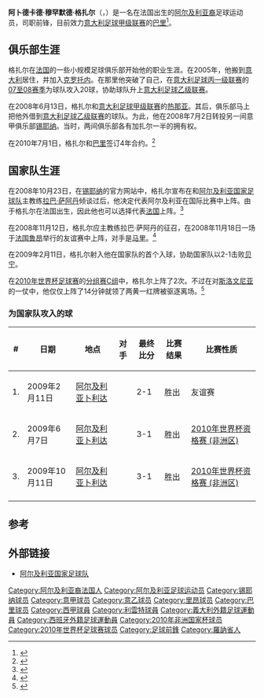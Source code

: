 {{noteta
|G1=足球
|G2=法甲
|G3=意甲
|T=zh-hans:阿卜德卡德·格扎尔;zh-hk:阿卜德卡德·基素爾;zh-tw:阿卜德卡德·格扎爾;
|1=zh-hans:阿卜德卡德·格扎尔;zh-hk:阿卜德卡德·基素爾;zh-tw:阿卜德卡德·格扎爾;
|2=zh-hans:格扎尔;zh-hk:基素爾;zh-tw:格扎爾;
|3=zh-hans:拉巴·萨阿丹;zh-hk:拉巴·沙丹尼;zh-tw:拉巴·薩阿丹;
}}
{{Infobox Football biography 2
|                 image = [[File:Ghezzal.jpg|200px]]
|            playername = 阿卜德卡德·格扎尔
|              fullname = عبد القادر غزال<ref name="List of Players">{{cite web
| title = List of Players
| url = http://www.fifa.com/mm/document/tournament/competition/01/22/85/78/fwc_2010_squadlists.pdf
| publisher = FIFA
| format = PDF
| accessdate = 2010-07-13
| archive-date = 2010-06-16
| archive-url = https://web.archive.org/web/20100616010702/http://www.fifa.com/mm/document/tournament/competition/01/22/85/78/fwc_2010_squadlists.pdf
| dead-url = no
}}</ref>
|           dateofbirth = {{birth date and age|1984|12|5}}
|           cityofbirth = [[德西讷-沙尔皮约|德西讷-沙尔皮约]]
|        countryofbirth = [[法国|法国]]
|                height = {{height|m=1.86}}
|              position = [[前锋_(足球)|前鋒]]
|           currentclub = [[巴里体育俱乐部|巴里]]
|            clubnumber = 
|           youthyears1 =     –1998 | youthclubs1   = 沃昂沃兰
|           youthyears2 = 1998–02 | youthclubs2   = [[奥林匹克里昂|奥林匹克里昂]]
|           youthyears3 = 2002–04 | youthclubs3   = 沃昂沃兰
| years1   = 2004–05 | clubs1   = [[圣普列斯特体育会|圣普列斯特体育会]] | caps1   = 22 | goals1   = 11
| years2   = 2005–08 | clubs2   = [[克罗托内足球俱乐部|克罗托内]] | caps2   = 39 | goals2   = 20
| years3   = 2006      | clubs3   = → [[比耶拉人1902体育会|比耶拉人1902体育会]] (外借) | caps3   = 12 | goals3   = 9
| years4   = 2006–07 | clubs4   = → [[塞斯托足球俱乐部|塞斯托]] (外借) | caps4   = 31 | goals4   = 9
| years5   = 2008–10     | clubs5   = [[锡耶纳足球俱乐部|锡耶纳]] | caps5   = 66 | goals5   = 11
| years6   = 2010–     | clubs6   = [[巴里体育俱乐部|巴里]] | caps6   =  | goals6   = 
| nationalyears1   = 2008– | nationalteam1 = [[阿尔及利亚国家足球队|阿尔及利亚]] | nationalcaps1   = 21 | nationalgoals1   = 3
| pcupdate             = 2010年6月30日
| ntupdate             = 2010年6月30日
}}
'''阿卜德卡德·穆罕默德·格扎尔'''（{{lang-ar|عبد القادر غزال}}，{{bd|1984年|12月5日|}}）是一名在法国出生的[[阿尔及利亚人|阿尔及利亚裔]]足球运动员，司职前锋，目前效力[[意大利足球甲级联赛|意大利足球甲级联赛]]的[[巴里体育俱乐部|巴里]]<ref>{{cite web |url=http://www.dzfoot.com/article-1330.php |title=存档副本 |accessdate=2010-07-16 |deadurl=yes |archiveurl=https://web.archive.org/web/20100409044223/http://www.dzfoot.com/article-1330.php |archivedate=2010-04-09 }}</ref>。

== 俱乐部生涯 ==
格扎尔在[[法国|法国]]的一些小规模足球俱乐部开始他的职业生涯。在2005年，他搬到[[意大利|意大利]]居住，并加入[[克罗托内足球俱乐部|克罗托内]]。在那里他突破了自己，在[[意大利足球丙一级联赛|意大利足球丙一级联赛]]的[[2007年至2008年意大利足球丙一級聯賽|07至08赛季]]为球队攻入20球，协助球队升上[[意大利足球乙级联赛|意大利足球乙级联赛]]。

在2008年6月13日，格扎尔和[[意大利足球甲级联赛|意大利足球甲级联赛]]的[[热那亚板球与足球俱乐部|热那亚]]。其后，俱乐部马上把他外借到[[意大利足球乙级联赛|意大利足球乙级联赛]]的球队。为此，他在2008年7月2日转投另一间意甲俱乐部[[锡耶纳足球俱乐部|锡耶纳]]。当时，两间俱乐部各有加扎尔一半的拥有权。

在2010年7月1日，格扎尔和[[巴里体育俱乐部|巴里]]签订4年合约。<ref>{{Cite web |url=http://www.barilive.it/sport/news.aspx?idnews=17768 |title=Pulzetti e Ghezzal sono del Bari |access-date=2010-07-16 |archive-date=2011-07-22 |archive-url=https://web.archive.org/web/20110722024639/http://www.barilive.it/sport/news.aspx?idnews=17768 |dead-url=no }}</ref>

== 国家队生涯 ==
在2008年10月23日，在[[锡耶纳足球俱乐部|锡耶纳]]的官方网站中，格扎尔宣布在和[[阿尔及利亚国家足球队|阿尔及利亚国家足球队]]主教练[[拉巴·萨阿丹|拉巴·萨阿丹]]倾谈过后，他决定代表阿尔及利亚在国际比赛中上阵。由于格扎尔在法国出生，因此他也可以选择代表[[法国国家足球队|法国]]上阵。<ref>{{Cite web |url=http://www.acsiena.it/newsdetail.php3?id=6738 |title=存档副本 |access-date=2010-07-16 |archive-url=https://archive.is/20081028071629/http://www.acsiena.it/newsdetail.php3?id=6738 |archive-date=2008-10-28 |dead-url=yes }}</ref>

在2008年11月12日，格扎尔应主教练拉巴·萨阿丹的征召，在2008年11月18日一场于[[法国|法国]][[鲁昂|鲁昂]]举行的友谊赛中上阵，对手是[[马里国家足球队|马里]]。<ref>{{cite web |url=http://www.faf.org.dz/equipe_nationale-2008/point%20de%20presse%20Saadane%20121108.htm |title=存档副本 |accessdate=2008-11-16  |deadurl=yes |archiveurl=https://archive.is/20090226111702/http://www.faf.org.dz/equipe_nationale-2008/point%20de%20presse%20Saadane%20121108.htm |archivedate=2009-02-26 }}</ref>

在2009年2月11日，格扎尔射入他在国家队的首个入球，协助国家队以2-1击败[[贝宁国家足球队|贝宁]]。

在[[2010年世界杯足球赛|2010年世界杯足球赛]]的[[2010年世界杯足球赛决赛圈C组|分组赛C组]]中，格扎尔上阵了2次。不过在对[[斯洛文尼亚国家足球队|斯洛文尼亚]]的一仗中，他仅仅上阵了14分钟就领了两黄一红牌被驱逐离场。<ref>{{cite web
|url=http://news.bbc.co.uk/sport1/hi/football/8484330.stm
|title=World Cup 2010
|publisher=[[BBC|BBC]]
|date=13 June 2010
|accessdate=13 June 2010
|archive-date=2019-07-13
|archive-url=https://web.archive.org/web/20190713073955/http://news.bbc.co.uk/sport2/hi/football/8484330.stm
|dead-url=no
}}</ref>

=== 为国家队攻入的球 ===
{| class="wikitable"
! # !! 日期 !! 地点 !! 对手 !! 最终比分 !! 比赛结果 !! 比赛性质
|-
| 1. || 2009年2月11日 || [[阿尔及利亚|阿尔及利亚]][[卜利达|卜利达]] || {{fb|BEN}} || 2-1 || 胜出 || 友谊赛
|-
| 2. || 2009年6月7日|| [[阿尔及利亚|阿尔及利亚]][[卜利达|卜利达]] || {{fb|EGY}} || 3-1 || 胜出 || [[2010年世界杯资格赛_(非洲区)|2010年世界杯资格赛 (非洲区)]]
|-
| 3. || 2009年10月11日 || [[阿尔及利亚|阿尔及利亚]][[卜利达|卜利达]] || {{fb|RWA}} || 3-1 || 胜出 || [[2010年世界杯资格赛_(非洲区)|2010年世界杯资格赛 (非洲区)]]
|-
|}

== 参考 ==
{{Reflist|2}}

== 外部链接 ==
* [http://www.national-football-teams.com/v2/player.php?id=30517 阿尔及利亚国家足球队] {{Wayback|url=http://www.national-football-teams.com/v2/player.php?id=30517 |date=20120414220746 }}
{{2010年世界杯足球赛阿尔及利亚参赛名单}}

{{DEFAULTSORT:Ghezzal, Abdelkader}}
[[Category:阿尔及利亚裔法国人|Category:阿尔及利亚裔法国人]]
[[Category:阿尔及利亚足球运动员|Category:阿尔及利亚足球运动员]]
[[Category:锡耶纳球员|Category:锡耶纳球员]]
[[Category:意甲球员|Category:意甲球员]]
[[Category:意乙球员|Category:意乙球员]]
[[Category:里昂球员|Category:里昂球员]]
[[Category:巴里球员|Category:巴里球员]]
[[Category:西甲球員|Category:西甲球員]]
[[Category:利雲特球員|Category:利雲特球員]]
[[Category:義大利外籍足球運動員|Category:義大利外籍足球運動員]]
[[Category:西班牙外籍足球運動員|Category:西班牙外籍足球運動員]]
[[Category:2010年非洲国家杯球员|Category:2010年非洲国家杯球员]]
[[Category:2010年世界杯足球赛球员|Category:2010年世界杯足球赛球员]]
[[Category:足球前鋒|Category:足球前鋒]]
[[Category:羅訥省人|Category:羅訥省人]]